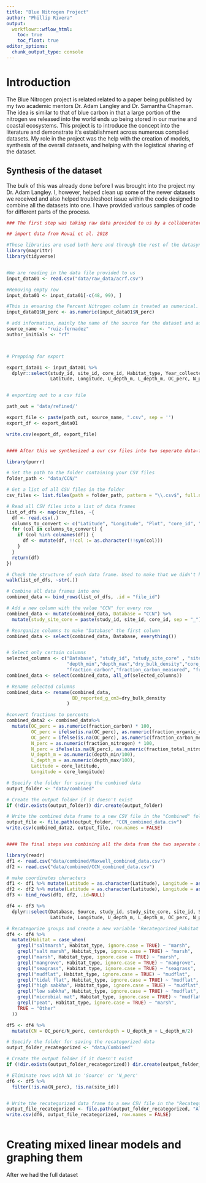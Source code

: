 ```yaml
---
title: "Blue Nitrogen Project"
author: "Phillip Rivera"
output:
  workflowr::wflow_html:
    toc: true
    toc_float: true
editor_options:
  chunk_output_type: console
---
```


# Introduction

The Blue Nitrogen project is related related to a paper being published by my two academic mentors Dr. Adam Langley and Dr. Samantha Chapman. The idea is similar to that of blue carbon in that a large portion of the nitrogen we released into the world ends up being stored in our marine and coastal ecosystems. This project is to introduce the concept into the literature and demonstrate it's establishment across numerous complied datasets. My role in the project was the help with the creation of models, synthesis of the overall datasets, and helping with the logistical sharing of the dataset.

## Synthesis of the dataset

The bulk of this was already done before I was brought into the project my Dr. Adam Langley. I, however, helped clean up some of the newer datasets we received and also helped troubleshoot issue within the code designed to combine all the datasets into one. I have provided various samples of code for different parts of the process.

```r
### The first step was taking raw data provided to us by a collaborator and cleaning up there data and then exporting it. I have the code that we most frequently executed for this step below

## import data from Rovai et al. 2018

#These libraries are used both here and through the rest of the datasynthesis
library(magrittr)
library(tidyverse)


#We are reading in the data file provided to us
input_data01 <- read.csv("data/raw_data/acrf.csv")

#Removing empty row
input_data01 <- input_data01[-c(48, 99), ]

#This is ensuring the Percent Nitrogen column is treated as numerical. This was causing problems in the combine all portion of the synthesis
input_data01$N_perc <- as.numeric(input_data01$N_perc)

# add information, mainly the name of the source for the dataset and author of the papers initials  
source_name <- "ruiz-fernadez"
author_initials <- "rf"



# Prepping for export

export_data01 <- input_data01 %>% 
  dplyr::select(study_id, site_id, core_id, Habitat_type, Year_collected, 
                Latitude, Longitude, U_depth_m, L_depth_m, OC_perc, N_perc, BD_reported_g_cm3,DOI)


# exporting out to a csv file

path_out = 'data/refined/'

export_file <- paste(path_out, source_name, ".csv", sep = '') 
export_df <- export_data01

write.csv(export_df, export_file)


#### After this we synthesized a our csv files into two seperate data-files based of parameters related to how they were collected, who collected them, and other associations. The bulk of this code was written by Dr. Adam Langley, with myself cleaning up/ simplyfing certain steps and providing further annotations. 

library(purrr)

# Set the path to the folder containing your CSV files
folder_path <- "data/CCN/"

# Get a list of all CSV files in the folder
csv_files <- list.files(path = folder_path, pattern = "\\.csv$", full.names = TRUE)

# Read all CSV files into a list of data frames
list_of_dfs <- map(csv_files, ~{
  df <- read.csv(.)
  columns_to_convert <- c("Latitude", "Longitude", "Plot", "core_id", "fraction_nitrogen", "Habitat_type")
  for (col in columns_to_convert) {
    if (col %in% colnames(df)) {
      df <- mutate(df, !!col := as.character(!!sym(col)))
    }
  }
  return(df)
})

# Check the structure of each data frame. Used to make that we didn't have any incorrect data types
walk(list_of_dfs, ~str(.))

# Combine all data frames into one
combined_data <- bind_rows(list_of_dfs, .id = "file_id")

# Add a new column with the value "CCN" for every row
combined_data <- mutate(combined_data, Database = "CCN") %>%
  mutate(study_site_core = paste(study_id, site_id, core_id, sep = "_"))

# Reorganize columns to make "Database" the first column
combined_data <- select(combined_data, Database, everything())


# Select only certain columns
selected_columns <- c("Database", "study_id", "study_site_core" , "site_id", "file_id", "core_latitude", "core_longitude", "core_id", "fraction_nitrogen", "fraction_total_nitrogen", 
                      "depth_min","depth_max","dry_bulk_density","core_year","salinity_class", "Habitat_type",
                      "fraction_carbon","fraction_carbon_measured", "fraction_carbon_modeled", "fraction_organic_carbon" )
combined_data <- select(combined_data, all_of(selected_columns))

# Rename selected columns
combined_data <- rename(combined_data,
                        BD_reported_g_cm3=dry_bulk_density 
                      )

#convert fractions to percents
combined_data2 <- combined_data%>% 
  mutate(OC_perc = as.numeric(fraction_carbon) * 100,
         OC_perc = ifelse(is.na(OC_perc), as.numeric(fraction_organic_carbon) * 100, OC_perc),
         OC_perc = ifelse(is.na(OC_perc), as.numeric(fraction_carbon_measured) * 100, OC_perc),
         N_perc = as.numeric(fraction_nitrogen) * 100,
         N_perc = ifelse(is.na(N_perc), as.numeric(fraction_total_nitrogen) * 100, N_perc),
         U_depth_m = as.numeric(depth_min/100),
         L_depth_m = as.numeric(depth_max/100), 
         Latitude = core_latitude, 
         Longitude = core_longitude)

# Specify the folder for saving the combined data
output_folder <- "data/combined"

# Create the output folder if it doesn't exist
if (!dir.exists(output_folder)) dir.create(output_folder)

# Write the combined data frame to a new CSV file in the "Combined" folder
output_file <- file.path(output_folder, "CCN_combined_data.csv")
write.csv(combined_data2, output_file, row.names = FALSE)


#### The final steps was combining all the data from the two seperate databases we made into one large data frame so we could perform our analysis and modelling with ease. Here we had the problem of some datasets treating the N percent value as a character hence the as.factor() command from earlier. This script was largely written by Dr. Adam Langley, with me providing some troubleshooting and annotating.

library(readr)
df1 <- read.csv("data/combined/Maxwell_combined_data.csv")
df2 <- read.csv("data/combined/CCN_combined_data.csv")

# make coordinates characters
df1 <- df1 %>% mutate(Latitude = as.character(Latitude), Longitude = as.character(Longitude))
df2 <- df2 %>% mutate(Latitude = as.character(Latitude), Longitude = as.character(Longitude))
df3 <- bind_rows(df1, df2, .id=NULL)

df4 <- df3 %>% 
  dplyr::select(Database, Source, study_id, study_site_core, site_id, Site, Plot, core_id, Habitat_type, Year_collected, 
                Latitude, Longitude, U_depth_m, L_depth_m, OC_perc, N_perc, BD_reported_g_cm3, DOI)

# Recategorize groups and create a new variable 'Recategorized_Habitat'
df4 <- df4 %>%
  mutate(Habitat = case_when(
    grepl("saltmarsh", Habitat_type, ignore.case = TRUE) ~ "marsh", 
    grepl("salt marsh", Habitat_type, ignore.case = TRUE) ~ "marsh",
    grepl("marsh", Habitat_type, ignore.case = TRUE) ~ "marsh",
    grepl("mangrove", Habitat_type, ignore.case = TRUE) ~ "mangrove",
    grepl("seagrass", Habitat_type, ignore.case = TRUE) ~ "seagrass",
    grepl("mudflat", Habitat_type, ignore.case = TRUE) ~ "mudflat",
    grepl("tidal flat", Habitat_type, ignore.case = TRUE) ~ "mudflat",
    grepl("high sabkha", Habitat_type, ignore.case = TRUE) ~ "mudflat",
    grepl("low sabkha", Habitat_type, ignore.case = TRUE) ~ "mudflat",
    grepl("microbial mat", Habitat_type, ignore.case = TRUE) ~ "mudflat",
    grepl("peat", Habitat_type, ignore.case = TRUE) ~ "marsh",
    TRUE ~ "Other"
  ))

df5 <- df4 %>%
  mutate(CN = OC_perc/N_perc, centerdepth = U_depth_m + L_depth_m/2)

# Specify the folder for saving the recategorized data
output_folder_recategorized <- "data/Combined"

# Create the output folder if it doesn't exist
if (!dir.exists(output_folder_recategorized)) dir.create(output_folder_recategorized)

# Eliminate rows with NA in 'Source' or 'N_perc'
df6 <- df5 %>%
  filter(!is.na(N_perc), !is.na(site_id))


# Write the recategorized data frame to a new CSV file in the "Recategorized" folder
output_file_recategorized <- file.path(output_folder_recategorized, "AllCombined.csv")
write.csv(df6, output_file_recategorized, row.names = FALSE)



```

# Creating mixed linear models and graphing them

After we had the full dataset
